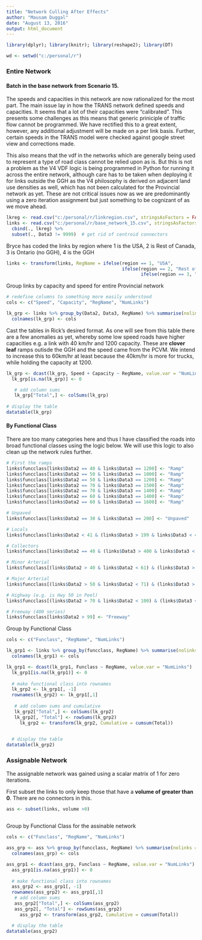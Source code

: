 ```yaml
---
title: "Network Culling After Effects"
author: "Mausam Duggal"
date: "August 13, 2016"
output: html_document
---
```


```r
library(dplyr); library(knitr); library(reshape2); library(DT)

wd <- setwd("c:/personal/r")
```

### Entire Network

#### Batch in the base network from Scenario 15. 

The speeds and capacities in this network are now rationalized for the most part. The main issue lay in how the TRANS network defined speeds and capacities. It seems that a lot of their capacities were "calibrated". This presents some challenges as this means that generic priniciple of traffic flow cannot be programmed. We have rectified this to a great extent, however, any additional adjustment will be made on a per link basis. Further, certain speeds in the TRANS model were checked against google street view and corrections made.

This also means that the vdf in the networks which are generally being used to represent a type of road class cannot be relied upon as is. But this is not a problem as the V4 VDF logic is being programmed in Python for running it across the entire network, although care has to be taken when deploying it for links outside the GGH as the V4 philosophy is derived on adjacent land use densities as well, which has not been calculated for the Provincial network as yet. These are not critical issues now as we are predominantly using a zero iteration assignment but just something to be cognizant of as we move ahead.


```r

lkreg <- read.csv("c:/personal/r/linkregion.csv", stringsAsFactors = FALSE, col.names = c("region", "volume")) 
links <- read.csv("c:/personal/r/base_network_15.csv", stringsAsFactors = FALSE) %>% 
  cbind(., lkreg) %>% 
  subset(., Data3 != 9999)  # get rid of centroid connectors

```

Bryce has coded the links by region where 1 is the USA, 2 is Rest of Canada, 3 is Ontario (no GGH), 4 is the GGH

```r

links <- transform(links, RegName = ifelse(region == 1, "USA",
                                           ifelse(region == 2, "Rest of Canada",
                                                  ifelse(region == 3, "Ontario - No GGH", "GGH"))))

```


Group links by capacity and speed for entire Provincial network

```r

# redefine columns to something more easily understood
cols <- c("Speed", "Capacity", "RegName", "NumLinks")

lk_grp <- links %>% group_by(Data2, Data3, RegName) %>% summarise(nolinks = n()) 
  colnames(lk_grp) <- cols

```

Cast the tables in Rick's desired format. As one will see from this table there are a few anomalies as yet, whereby some low speed roads have higher capacities e.g. a link with 40 km/hr and 1200 capacity. These are **clover leaf** ramps outisde the GGH and the speed came from the PCVM. We intend to increase this to 60km/hr at least because the 40km/hr is more for trucks, while holding the capacity at 1200.

```r

lk_grp <- dcast(lk_grp, Speed + Capacity ~ RegName, value.var = "NumLinks")
  lk_grp[is.na(lk_grp)] <- 0

   # add column sums
   lk_grp["Total",] <- colSums(lk_grp)
  
# display the table
datatable(lk_grp)

```

#### By Functional Class 

There are too many categories here and thus I have classified the roads into broad functional classes using the logic below. We will use this logic to also clean up the network rules further.

```r
# First the ramps
links$funcclass[links$Data2 == 40 & links$Data3 == 1200] <- "Ramp"
links$funcclass[links$Data2 == 50 & links$Data3 == 1000] <- "Ramp"
links$funcclass[links$Data2 == 50 & links$Data3 == 1200] <- "Ramp"
links$funcclass[links$Data2 == 70 & links$Data3 == 1500] <- "Ramp"
links$funcclass[links$Data2 == 70 & links$Data3 == 1400] <- "Ramp"
links$funcclass[links$Data2 == 60 & links$Data3 == 1400] <- "Ramp"
links$funcclass[links$Data2 == 60 & links$Data3 == 1600] <- "Ramp"

# Unpaved
links$funcclass[links$Data2 == 30 & links$Data3 == 200] <- "Unpaved"

# Locals
links$funcclass[links$Data2 < 41 & (links$Data3 > 199 & links$Data3 < 401)] <- "Local"

# Collectors
links$funcclass[links$Data2 == 40 & (links$Data3 > 400 & links$Data3 < 601)] <- "Collector"

# Minor Arterial
links$funcclass[(links$Data2 > 40 & links$Data2 < 61) & (links$Data3 > 499 & links$Data3 < 801)] <- "Minor Arterial"

# Major Arterial
links$funcclass[(links$Data2 > 50 & links$Data2 < 71) & (links$Data3 > 599 & links$Data3 < 1201)] <- "Major Arterial"

# Highway (e.g. is Hwy 50 in Peel)
links$funcclass[(links$Data2 > 70 & links$Data2 < 100) & (links$Data3 < 1601)] <- "Highway"

# Freeway (400 series)
links$funcclass[links$Data2 > 99] <- "Freeway"

```

Group by Functional Class

```r

cols <- c("Funclass", "RegName", "NumLinks")

lk_grp1 <- links %>% group_by(funcclass, RegName) %>% summarise(nolinks = n()) 
  colnames(lk_grp1) <- cols

lk_grp1 <- dcast(lk_grp1, Funclass ~ RegName, value.var = "NumLinks") 
  lk_grp1[is.na(lk_grp1)] <- 0
  
  # make functional class into rownames
  lk_grp2 <- lk_grp1[, -1]
  rownames(lk_grp2) <- lk_grp1[,1]
  
   # add column sums and cumulative
   lk_grp2["Total",] <- colSums(lk_grp2) 
   lk_grp2[, "Total"] <- rowSums(lk_grp2)
     lk_grp2 <- transform(lk_grp2, Cumulative = cumsum(Total))
   

  # display the table
datatable(lk_grp2)

```

### Assignable Network

The assignable network was gained using a scalar matrix of 1 for zero iterations.

First subset the links to only keep those that have a **volume of greater than 0**. There are no connectors in this.

```r

ass <- subset(links, volume >0)
  
```

Group by Functional Class for the assinable network

```r

cols <- c("Funclass", "RegName", "NumLinks")

ass_grp <- ass %>% group_by(funcclass, RegName) %>% summarise(nolinks = n()) 
  colnames(ass_grp) <- cols

ass_grp1 <- dcast(ass_grp, Funclass ~ RegName, value.var = "NumLinks")
  ass_grp1[is.na(ass_grp1)] <- 0
  
  # make functional class into rownames
  ass_grp2 <- ass_grp1[, -1]
  rownames(ass_grp2) <- ass_grp1[,1]
   # add column sums
   ass_grp2["Total",] <- colSums(ass_grp2)
   ass_grp2[, "Total"] <- rowSums(ass_grp2)
     ass_grp2 <- transform(ass_grp2, Cumulative = cumsum(Total))   

  # display the table
datatable(ass_grp2)

```

